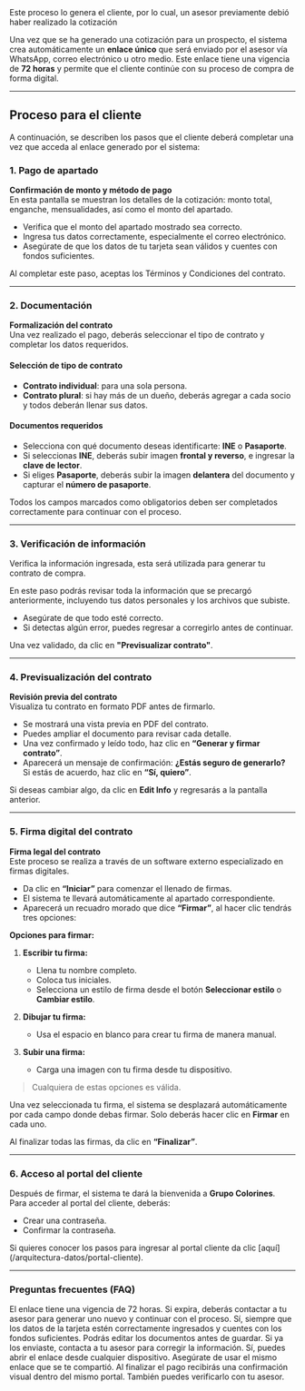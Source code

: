 <Note>
  Este proceso lo genera el cliente, por lo cual, un asesor previamente debió
  haber realizado la cotización
</Note>

Una vez que se ha generado una cotización para un prospecto, el sistema crea automáticamente un **enlace único** que será enviado por el asesor vía WhatsApp, correo electrónico u otro medio. Este enlace tiene una vigencia de **72 horas** y permite que el cliente continúe con su proceso de compra de forma digital.

---

## Proceso para el cliente

A continuación, se describen los pasos que el cliente deberá completar una vez que acceda al enlace generado por el sistema:

### 1. Pago de apartado

<Card>
  <b>Confirmación de monto y método de pago</b>
  <br />
  En esta pantalla se muestran los detalles de la cotización: monto total,
  enganche, mensualidades, así como el monto del apartado.
</Card>

- Verifica que el monto del apartado mostrado sea correcto.
- Ingresa tus datos correctamente, especialmente el correo electrónico.
- Asegúrate de que los datos de tu tarjeta sean válidos y cuentes con fondos suficientes.

<Note>
  Al completar este paso, aceptas los Términos y Condiciones del contrato.
</Note>

---

### 2. Documentación

<Card>
  <b>Formalización del contrato</b>
  <br />
  Una vez realizado el pago, deberás seleccionar el tipo de contrato y completar
  los datos requeridos.
</Card>

#### Selección de tipo de contrato

- **Contrato individual**: para una sola persona.
- **Contrato plural**: si hay más de un dueño, deberás agregar a cada socio y todos deberán llenar sus datos.

#### Documentos requeridos

- Selecciona con qué documento deseas identificarte: **INE** o **Pasaporte**.
- Si seleccionas **INE**, deberás subir imagen **frontal y reverso**, e ingresar la **clave de lector**.
- Si eliges **Pasaporte**, deberás subir la imagen **delantera** del documento y capturar el **número de pasaporte**.

<Note>
  Todos los campos marcados como obligatorios deben ser completados
  correctamente para continuar con el proceso.
</Note>

---

### 3. Verificación de información

<Note>
  Verifica la información ingresada, esta será utilizada para generar tu
  contrato de compra.
</Note>

En este paso podrás revisar toda la información que se precargó anteriormente, incluyendo tus datos personales y los archivos que subiste.

- Asegúrate de que todo esté correcto.
- Si detectas algún error, puedes regresar a corregirlo antes de continuar.

Una vez validado, da clic en **"Previsualizar contrato"**.

---

### 4. Previsualización del contrato

<Card>
  <b>Revisión previa del contrato</b>
  <br />
  Visualiza tu contrato en formato PDF antes de firmarlo.
</Card>

- Se mostrará una vista previa en PDF del contrato.
- Puedes ampliar el documento para revisar cada detalle.
- Una vez confirmado y leído todo, haz clic en **“Generar y firmar contrato”**.
- Aparecerá un mensaje de confirmación: **¿Estás seguro de generarlo?**  
  Si estás de acuerdo, haz clic en **“Sí, quiero”**.

<Note>
  Si deseas cambiar algo, da clic en <b>Edit Info</b> y regresarás a la pantalla
  anterior.
</Note>

---

### 5. Firma digital del contrato

<Card>
  <b>Firma legal del contrato</b>
  <br />
  Este proceso se realiza a través de un software externo especializado en
  firmas digitales.
</Card>

- Da clic en **“Iniciar”** para comenzar el llenado de firmas.
- El sistema te llevará automáticamente al apartado correspondiente.
- Aparecerá un recuadro morado que dice **“Firmar”**, al hacer clic tendrás tres opciones:

**Opciones para firmar:**

1. **Escribir tu firma:**

   - Llena tu nombre completo.
   - Coloca tus iniciales.
   - Selecciona un estilo de firma desde el botón **Seleccionar estilo** o **Cambiar estilo**.

2. **Dibujar tu firma:**

   - Usa el espacio en blanco para crear tu firma de manera manual.

3. **Subir una firma:**
   - Carga una imagen con tu firma desde tu dispositivo.

> Cualquiera de estas opciones es válida.

Una vez seleccionada tu firma, el sistema se desplazará automáticamente por cada campo donde debas firmar. Solo deberás hacer clic en **Firmar** en cada uno.

Al finalizar todas las firmas, da clic en **“Finalizar”**.

---

### 6. Acceso al portal del cliente

Después de firmar, el sistema te dará la bienvenida a **Grupo Colorines**.  
Para acceder al portal del cliente, deberás:

- Crear una contraseña.
- Confirmar la contraseña.

<Note>
  Si quieres conocer los pasos para ingresar al portal cliente da clic
  [aquí](/arquitectura-datos/portal-cliente).
</Note>

---

### Preguntas frecuentes (FAQ)

<AccordionGroup>
  <Accordion title="¿Qué pasa si el enlace caduca?">
    El enlace tiene una vigencia de 72 horas. Si expira, deberás contactar a tu asesor para generar uno nuevo y continuar con el proceso.
  </Accordion>

<Accordion title="¿Puedo realizar el pago del apartado con otra tarjeta?">
  Sí, siempre que los datos de la tarjeta estén correctamente ingresados y
  cuentes con los fondos suficientes.
</Accordion>

<Accordion title="¿Qué sucede si me equivoco al subir mis documentos?">
  Podrás editar los documentos antes de guardar. Si ya los enviaste, contacta a
  tu asesor para corregir la información.
</Accordion>

<Accordion title="¿Puedo continuar el proceso en otro dispositivo?">
  Sí, puedes abrir el enlace desde cualquier dispositivo. Asegúrate de usar el
  mismo enlace que se te compartió.
</Accordion>

  <Accordion title="¿Cómo sé que mi pago fue exitoso?">
    Al finalizar el pago recibirás una confirmación visual dentro del mismo portal. También puedes verificarlo con tu asesor.
  </Accordion>
</AccordionGroup>
